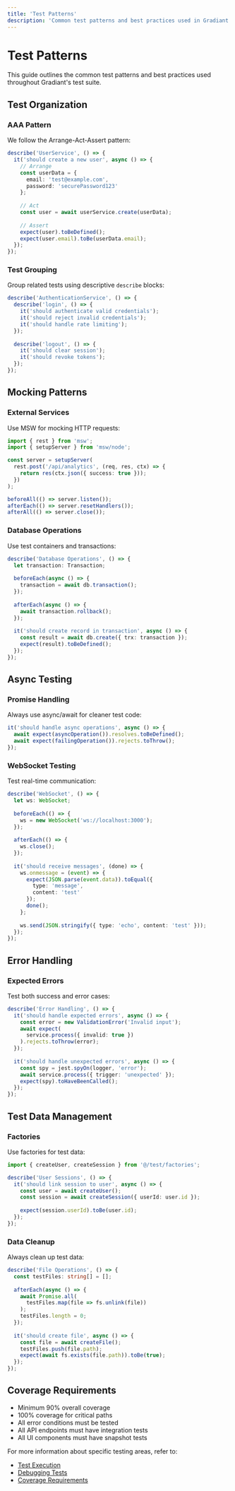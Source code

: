 ```yaml
---
title: 'Test Patterns'
description: 'Common test patterns and best practices used in Gradiant'
---
```


# Test Patterns

This guide outlines the common test patterns and best practices used throughout Gradiant's test suite.

## Test Organization

### AAA Pattern

We follow the Arrange-Act-Assert pattern:

```typescript
describe('UserService', () => {
  it('should create a new user', async () => {
    // Arrange
    const userData = {
      email: 'test@example.com',
      password: 'securePassword123'
    };
    
    // Act
    const user = await userService.create(userData);
    
    // Assert
    expect(user).toBeDefined();
    expect(user.email).toBe(userData.email);
  });
});
```

### Test Grouping

Group related tests using descriptive `describe` blocks:

```typescript
describe('AuthenticationService', () => {
  describe('login', () => {
    it('should authenticate valid credentials');
    it('should reject invalid credentials');
    it('should handle rate limiting');
  });
  
  describe('logout', () => {
    it('should clear session');
    it('should revoke tokens');
  });
});
```

## Mocking Patterns

### External Services

Use MSW for mocking HTTP requests:

```typescript
import { rest } from 'msw';
import { setupServer } from 'msw/node';

const server = setupServer(
  rest.post('/api/analytics', (req, res, ctx) => {
    return res(ctx.json({ success: true }));
  })
);

beforeAll(() => server.listen());
afterEach(() => server.resetHandlers());
afterAll(() => server.close());
```

### Database Operations

Use test containers and transactions:

```typescript
describe('Database Operations', () => {
  let transaction: Transaction;
  
  beforeEach(async () => {
    transaction = await db.transaction();
  });
  
  afterEach(async () => {
    await transaction.rollback();
  });
  
  it('should create record in transaction', async () => {
    const result = await db.create({ trx: transaction });
    expect(result).toBeDefined();
  });
});
```

## Async Testing

### Promise Handling

Always use async/await for cleaner test code:

```typescript
it('should handle async operations', async () => {
  await expect(asyncOperation()).resolves.toBeDefined();
  await expect(failingOperation()).rejects.toThrow();
});
```

### WebSocket Testing

Test real-time communication:

```typescript
describe('WebSocket', () => {
  let ws: WebSocket;
  
  beforeEach(() => {
    ws = new WebSocket('ws://localhost:3000');
  });
  
  afterEach(() => {
    ws.close();
  });
  
  it('should receive messages', (done) => {
    ws.onmessage = (event) => {
      expect(JSON.parse(event.data)).toEqual({
        type: 'message',
        content: 'test'
      });
      done();
    };
    
    ws.send(JSON.stringify({ type: 'echo', content: 'test' }));
  });
});
```

## Error Handling

### Expected Errors

Test both success and error cases:

```typescript
describe('Error Handling', () => {
  it('should handle expected errors', async () => {
    const error = new ValidationError('Invalid input');
    await expect(
      service.process({ invalid: true })
    ).rejects.toThrow(error);
  });
  
  it('should handle unexpected errors', async () => {
    const spy = jest.spyOn(logger, 'error');
    await service.process({ trigger: 'unexpected' });
    expect(spy).toHaveBeenCalled();
  });
});
```

## Test Data Management

### Factories

Use factories for test data:

```typescript
import { createUser, createSession } from '@/test/factories';

describe('User Sessions', () => {
  it('should link session to user', async () => {
    const user = await createUser();
    const session = await createSession({ userId: user.id });
    
    expect(session.userId).toBe(user.id);
  });
});
```

### Data Cleanup

Always clean up test data:

```typescript
describe('File Operations', () => {
  const testFiles: string[] = [];
  
  afterEach(async () => {
    await Promise.all(
      testFiles.map(file => fs.unlink(file))
    );
    testFiles.length = 0;
  });
  
  it('should create file', async () => {
    const file = await createFile();
    testFiles.push(file.path);
    expect(await fs.exists(file.path)).toBe(true);
  });
});
```

## Coverage Requirements

- Minimum 90% overall coverage
- 100% coverage for critical paths
- All error conditions must be tested
- All API endpoints must have integration tests
- All UI components must have snapshot tests

For more information about specific testing areas, refer to:
- [Test Execution](/testing/execution)
- [Debugging Tests](/testing/debugging)
- [Coverage Requirements](/testing/coverage) 